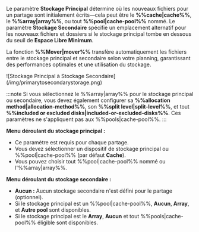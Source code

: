 Le paramètre **Stockage Principal** détermine où les nouveaux fichiers pour un partage sont initialement écrits—cela peut être le **%%cache|cache%%**, le **%%array|array%%**, ou tout **%%pool|cache-pool%%** nommé. Le paramètre **Stockage Secondaire** spécifie un emplacement alternatif pour les nouveaux fichiers et dossiers si le stockage principal tombe en dessous du seuil de **Espace Libre Minimum**.

La fonction **%%Mover|mover%%** transfère automatiquement les fichiers entre le stockage principal et secondaire selon votre planning, garantissant des performances optimales et une utilisation du stockage.

<div style={{ margin: 'auto', maxWidth: '312px', display: 'flex', flexDirection: 'column', alignItems: 'center' }}>
  ![Stockage Principal à Stockage Secondaire](/img/primarytosecondarystorage.png)
</div>

:::note
Si vous sélectionnez le %%array|array%% pour le stockage principal ou secondaire, vous devez également configurer sa **%%allocation method|allocation-method%%**, son **%%split level|split-level%%**, et tout **%%included or excluded disks|included-or-excluded-disks%%**. Ces paramètres ne s'appliquent pas aux %%pools|cache-pool%%.
:::

**Menu déroulant du stockage principal :**

- Ce paramètre est requis pour chaque partage.
- Vous devez sélectionner un dispositif de stockage principal ou %%pool|cache-pool%% (par défaut **Cache**).
- Vous pouvez choisir tout %%pool|cache-pool%% nommé ou l'%%array|array%%.

**Menu déroulant du stockage secondaire :**

- **Aucun :** Aucun stockage secondaire n'est défini pour le partage (optionnel).
- Si le stockage principal est un %%pool|cache-pool%%, **Aucun**, **Array**, et **Autre pool** sont disponibles.
- Si le stockage principal est le **Array**, **Aucun** et tout %%pools|cache-pool%% éligible sont disponibles.
